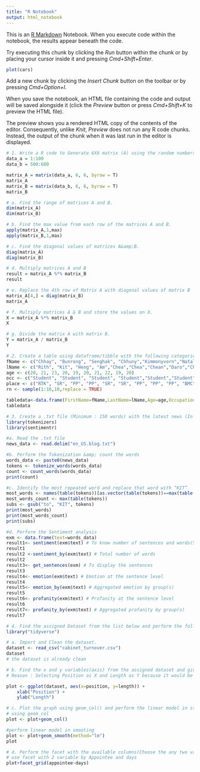 ```yaml
---
title: "R Notebook"
output: html_notebook
---
```


This is an [R Markdown](http://rmarkdown.rstudio.com) Notebook. When you execute code within the notebook, the results appear beneath the code. 

Try executing this chunk by clicking the *Run* button within the chunk or by placing your cursor inside it and pressing *Cmd+Shift+Enter*. 

```r
plot(cars)
```

Add a new chunk by clicking the *Insert Chunk* button on the toolbar or by pressing *Cmd+Option+I*.

When you save the notebook, an HTML file containing the code and output will be saved alongside it (click the *Preview* button or press *Cmd+Shift+K* to preview the HTML file). 

The preview shows you a rendered HTML copy of the contents of the editor. Consequently, unlike *Knit*, *Preview* does not run any R code chunks. Instead, the output of the chunk when it was last run in the editor is displayed.


```r
# 1. Write a R code to Generate 6X6 matrix (A) using the random numbers between 1 to 100 generate another 6x6 matrix (B) using random numbers between 500 to 600.
data_a = 1:100
data_b = 500:600

matrix_A = matrix(data_a, 6, 6, byrow = T)
matrix_A
matrix_B = matrix(data_b, 6, 6, byrow = T)
matrix_B

# a. Find the range of matrices A and B.
dim(matrix_A)
dim(matrix_B)

# b. Find the max value from each row of the matrices A and B.
apply(matrix_A,1,max)
apply(matrix_B,1,max)

# c. Find the diagonal values of matrices A&amp;B.
diag(matrix_A)
diag(matrix_B)

# d. Multiply matrices A and B
result = matrix_A %*% matrix_B
result

# e. Replace the 4th row of Matrix A with diagonal values of matrix B
matrix_A[4,] = diag(matrix_B)
matrix_A

# f. Multiply matrices A & B and store the values on X.
X = matrix_A %*% matrix_B
X

# g. Divide the matrix A with matrix B.
Y = matrix_A / matrix_B
Y

```



```r
# 2. Create a table using dataframe/tibble with the following categories(a to f) 
fName <- c("Chhay", "Bunrong", "Senghak", "Chhuny","Kimmonyvorn","Nataly","Panha","Dalya","Menghong","Jenny")
lName <- c("Rith", "Kit", "Heng", "Am","Chea","Chea","Chean","Daro","Chor","Sun")
age <- c(20, 21, 23, 20, 19, 20, 21, 22, 19, 20)
occ <- c("Student", "Student", "Student", "Student","Student","Student","Student","Student","Student","Student")
place <- c("RTK", "SR", "PP", "PP", "SR", "SR", "PP", "PP", "PP", "BMC")
rn <- sample(1:10,10,replace = TRUE)

tabledata<-data.frame(FirstName=fName,LastName=lName,Age=age,Occupation=occ,Place=place,RandomNumber=rn)
tabledata
```


```r
# 3. Create a .txt file (Minimum : 150 words) with the latest news (In English) in cambodia from the official news agency’s website(Note: Include the reference link) and do the following
library(tokenizers)
library(sentimentr)

#a. Read the .txt file
news_data <- read.delim("en_US.blog.txt")

#b. Perform the Tokenization &amp; count the words
words_data <- paste0(news_data)
tokens <- tokenize_words(words_data)
count <- count_words(words_data)
print(count)

#c. Identify the most repeated word and replace that word with “KIT”
most_words <- names(table(tokens))[as.vector(table(tokens))==max(table(tokens))]
most_words_count <- max(table(tokens))
subs <- gsub("to", "KIT", tokens)
print(most_words)
print(most_words_count)
print(subs)

#d. Perform the Sentiment analysis
exm <- data.frame(text=words_data)
result1<- sentiment(exm$text) # To know number of sentences and words(Sentiment at the sentence level)
result1
result2 <-sentiment_by(exm$text) # Total number of words
result2
result3<- get_sentences(exm) # To display the sentences
result3
result4<- emotion(exm$text) # Emotion at the sentence level
result4
result5<- emotion_by(exm$text) # Aggregated emotion by group(s)
result5
result6<- profanity(exm$text) # Profanity at the sentence level
result6
result7<- profanity_by(exm$text) # Aggregated profanity by group(s)
result7
```



```r
# 4. Find the assigned Dataset from the list below and perform the following (20 Marks)
library("tidyverse")

# a. Import and Clean the dataset.
dataset <- read_csv("cabinet_turnover.csv")
dataset
# the dataset is already clean

# b. Find the x and y variables(axis) from the assigned dataset and give the reason
# Reason : Selecting Position as X and Length as Y because it would be easy to view Length in Y axis. If we do this we can view each Length in the column graph that easy to understand.

plot <- ggplot(dataset, aes(x=position, y=length)) + 
    xlab("Position") +
    ylab("Length")

# c. Plot the graph using geom_col() and perform the linear model in statistics.
# using geom_col
plot <- plot+geom_col()

#perform linear model in smooting
plot <- plot+geom_smooth(method="lm")
plot

# d. Perform the facet with the available columns(Choose the any two variables from the columns)
# use facet with 2 variable by Appointee and days
plot+facet_grid(appointee~days)

```




